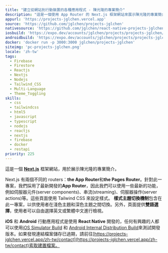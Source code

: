```yaml
---
title: "建立從網站到行動裝置的各種應用程式 - 陳光隆的專業簡介"
description: "這是一個使用 App Router 的 Next.js 框架網站來展示陳光隆的專業簡介。"
appurl: 'https://projects-jglchen.vercel.app'
source: 'https://github.com/jglchen/projects-jglchen'
nativesource: 'https://github.com/jglchen/react-native-projects-jglchen'
iosbuild: 'https://expo.dev/accounts/jglchen/projects/projects-jglchen/builds/d44a7ea2-5f1b-48fd-a3f2-930b47900593'
androidbuild: 'https://expo.dev/accounts/jglchen/projects/projects-jglchen/builds/fc78589f-ab98-4961-9cf0-7cc5629b3505'
docker: 'docker run -p 3000:3000 jglchen/projects-jglchen'
siteimg: 'pc-projects-jglchen.png'
locale: 'zh-tw'
tags:
  - Firebase
  - Firestore
  - Reactjs
  - Nextjs
  - Nodejs
  - Tailwind_CSS
  - Multi-Language
  - Theme_Toggling
skills:
  - css
  - tailwindcss
  - html5
  - javascript
  - typescript
  - nodejs
  - reactjs
  - nextjs
  - firebase
  - docker
  - restapi
priority: 225
---
```


這是一個 **[Next.js](https://nextjs.org/)** 框架網站，用於展示陳光隆的專業簡介。

Next.js 有兩個不同的 routers：**the App Router**和**the Pages Router**。針對此一專案，我們採用了最新開發的**App Router**，因此我們可以使用一些最新的功能，例如伺服器元件(server components)、串流(streaming)、伺服器操作(server actions)等。這些頁面使用 Tailwind CSS 來設定樣式。 **樣式主題切換機制**包含在此一專案，以供使用者在淺色主題和深色主題之間切換。另外，頁面提供**雙語選擇**，使用者可以自由選擇英文或繁體中文進行檢視。

**iOS** 和 **Android** 行動應用程式是使用 **React Native** 開發的，任何有興趣的人都可以使用[iOS Simulator Build](https://expo.dev/accounts/jglchen/projects/projects-jglchen/builds/d44a7ea2-5f1b-48fd-a3f2-930b47900593) 和 [Android Internal Distribution Build](https://expo.dev/accounts/jglchen/projects/projects-jglchen/builds/fc78589f-ab98-4961-9cf0-7cc5629b3505)來測試開發版本。如果發現連結檔案儲存已過期，請前往[https://projects-jglchen.vercel.app/zh-tw/contact](https://projects-jglchen.vercel.app/zh-tw/contact)索取建置檔案。